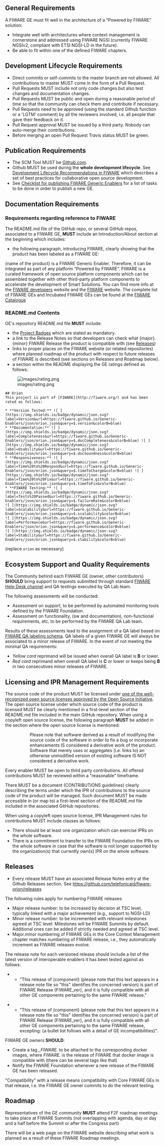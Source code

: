 == General Requirements ==

A FIWARE GE must fit well in the architecture of a “Powered by FIWARE” solution:

* Integrate well with architectures where context management is cornerstone and addressed using FIWARE NGSI (currently FIWARE NGSIv2, compliant with ETSI NGSI-LD in the future).
* Be able to fit within one of the defined FIWARE chapters.

== Development Lifecycle Requirements ==

* Direct commits or self-commits to the master branch are not allowed. All contributions to master MUST come in the form of a Pull Request.
* Pull Requests MUST include not only code changes but also test changes and documentation changes.
* Pull Requests MUST be public and open during a reasonable period of time so that the community can check them and contribute if necessary.
* Pull Requests need to be approved (using the standard Github function or a 'LGTM' comment) by all the reviewers involved, i.e. all people that gave their feedback on it.
* Pull Request approval MUST be issued by a third party. Nobody can auto-merge their contributions.
* Before merging an open Pull Request Travis status MUST be green. 

== Publication Requirements ==

* The SCM Tool MUST be [https://github.com Github.com]. 
* Github MUST be used during the <b>whole development lifecycle</b>. See [[development.mediawiki#Development_Lifecycle|Development Lifecycle Recommendations in FIWARE]] which describes a set of best practices for collaborative open source development.
* See [[GE_Checklist.mediawiki|Checklist for publishing FIWARE Generic Enablers]] for a list of tasks to be done in order to publish a new GE.

== Documentation Requirements ==

=== Requirements regarding reference to FIWARE ===

The README.md file of the GitHub repo, or several GitHub repos, associated to a FIWARE GE, '''MUST''' include an Introduction/About section at the beginning which includes:

* the following paragraph, introducing FIWARE, clearly showing that the product has been labeled as a FIWARE GE: 

{name of the product} is a FIWARE Generic Enabler. Therefore, it  can be integrated as part of any platform “Powered by FIWARE”. FIWARE is a curated framework of open source platform components which can be assembled together with other third-party platform components to accelerate the development of Smart Solutions. You can find more info at the [https://developers.fiware.org FIWARE developers] website and the [https://fiware.org FIWARE] website.
The complete list of FIWARE GEs and Incubated FIWARE GEs can be found at the [https://catalogue.fiware.org FIWARE Catalogue]

=== README.md Contents ===

GE's repository README.md file '''MUST''' include:

* the [[project_badges.mediawiki|Project Badges]] which are stated as mandatory.
* a link to the Release Notes so that developers can check what {major}.{minor} FIWARE Release the product is compatible with (see [[#Releases|Releases]])
* links to proper places on the FIWARE website (or related repositories) where planned roadmap of the product with respect to future releases of FIWARE is described (see sections on Releases and Roadmap below).
* a section within the README displaying the GE ratings defined as follows:
[[File:images/rating.png]]

<pre>
## Orion
This project is part of [FIWARE](http://fiware.org/) and has been rated as follows:

* **Version Tested:** ![ ](https://img.shields.io/badge/dynamic/json.svg?label=Version&url=https://fiware.github.io/Generic-Enablers/json/orion.json&query=$.version&colorB=blue)
* **Documentation:** ![ ](https://img.shields.io/badge/dynamic/json.svg?label=Completeness&url=https://fiware.github.io/Generic-Enablers/json/orion.json&query=$.docCompleteness&colorB=blue) ![ ](https://img.shields.io/badge/dynamic/json.svg?label=Usability&url=https://fiware.github.io/Generic-Enablers/json/orion.json&query=$.docSoundness&colorB=blue)
* **Responsiveness:** ![ ](https://img.shields.io/badge/dynamic/json.svg?label=Time%20to%20Respond&url=https://fiware.github.io/Generic-Enablers/json/orion.json&query=$.timeToCharge&colorB=blue) ![ ](https://img.shields.io/badge/dynamic/json.svg?label=Time%20to%20Fix&url=https://fiware.github.io/Generic-Enablers/json/orion.json&query=$.timeToFix&colorB=blue)
* **FIWARE Testing:** ![ ](https://img.shields.io/badge/dynamic/json.svg?label=Tests%20Passed&url=https://fiware.github.io/Generic-Enablers/json/orion.json&query=$.failureRate&colorB=blue)
![ ](https://img.shields.io/badge/dynamic/json.svg?label=Scalability&url=https://fiware.github.io/Generic-Enablers/json/orion.json&query=$.scalability&colorB=blue)
![ ](https://img.shields.io/badge/dynamic/json.svg?label=Performance&url=https://fiware.github.io/Generic-Enablers/json/orion.json&query=$.performance&colorB=blue)
![ ](https://img.shields.io/badge/dynamic/json.svg?label=Stability&url=https://fiware.github.io/Generic-Enablers/json/orion.json&query=$.stability&colorB=blue)
</pre>

(replace <code>orion</code> as necessary)

== Ecosystem Support and Quality Requirements ==

The Community behind each FIWARE GE (owner, other contributors) '''SHOULD''' bring support to requests submitted through
standard [mailto:fiware-help@lists.fiware.org FIWARE Help Desk channel] and QA testings executed by QA Lab team.

The following assessments will be conducted:

* Assessment on support, to be performed by automated monitoring tools defined by the FIWARE Foundation.
* Assessment on functionality, (sw and documentation), non-functional requirements, etc. to be performed by the FIWARE QA Lab team.

Results of these assessments lead to the assignment of a QA label based on [https://www.fiware.org/wp-content/uploads/2016/10/QA_public_document.pdf FIWARE QA labeling schema]. QA labels of a given FIWARE GE will always be associated to a minor release of FIWARE. In the event of not meeting the minimal QA requirements:

* ''Yellow card'' reprimand will be issued when overall QA label is '''B''' or lower.
* ''Red card'' reprimand when overall QA label is '''C''' or lower or keeps being '''B''' in two consecutives minor releases of FIWARE.

== Licensing and IPR Management Requirements ==

The source code of the product MUST be licensed under [https://opensource.org/licenses/alphabetical one of the well-recognized open source licenses approved by the Open Source Initiative].
The open source license under which source code of the product is licensed MUST be clearly mentioned in a first-level section of the README.md file included in the main GitHub repository. When using a copyleft open source license, the following paragraph '''MUST''' be added in the section where the open source license is mentioned:

::Please note that software derived as a result of modifying the source code of the <name-of-product> software in order to fix a bug or incorporate enhancements IS considered a derivative work of the product. Software that merely uses or aggregates (i.e. links to) an otherwise unmodified version of existing software IS NOT considered a derivative work.

Every enabler MUST be open to third party contributions. All offered contributions MUST be reviewed within a "reasonable" timeframe.

There MUST be a document (CONTRIBUTIONS guidelines) clearly describing the terms under which the IPR of contributions to the source code of the product will be managed. Such document MUST be made accessible in (or map to) a first-level section of the README.md file included in the associated GitHub repositories.

When using a copyleft open source license, IPR Management rules for contributions MUST include clauses as follows:

* There should be at least one organization which can exercise IPRs on the whole software.
* There is a commitment to transfer to the FIWARE Foundation the IPRs on the whole software in case that the software is not longer supported by the organization(s) that currently own(s) IPR on the whole software.

== Releases ==

* Every release MUST have an associated Release Notes entry at the Github Releases section. See [[Example|https://github.com/telefonicaid/fiware-orion/releases]]

The following rules apply for numbering FIWARE releases:

* Major release number: to be increased by decision at TSC level, typically linked with a major achievement (e.g., support to NGSI-LD)
* Minor release number: to be incremented with relevant milestones agreed at TSC level. Milestones will be FIWARE Summits by default. Additional ones can be added if strictly needed and agreed at TSC level.
* Major.minor numbering of FIWARE GEs in the Core Context Management chapter matches numbering of FIWARE release, i.e., they automatically increment as FIWARE releases evolve.

The release note for each versioned release should include a list of the latest version of interoperable enablers it has been tested against as follows: 

** "This release of {component} (please note that this text appears in a release note file so "this" identifies the concerned version) is part of FIWARE Release {FIWARE_ver}, and it is fully compatible with all other GE components pertaining to the same FIWARE release."

** "This release of {component} (please note that this text appears in a release note file so "this" identifies the concerned version) is part of FIWARE Release {FIWARE_ver}, and it is fully compatible with all other GE components pertaining to the same FIWARE release, excepting: {a bullet list follows with a detail of GE incompatibilities}".

FIWARE GE owners '''SHOULD''':

* Create a tag ''<product release number>_FIWARE<major>.<minor>'' to be attached to the corresponding docker images, where ''FIWARE<major>.<minor>'' is the release of FIWARE that docker image is compatible with (there can be several tags like that)
* Notify the FIWARE Foundation whenever a new release of the FIWARE GE has been released.

"Compatibility" with a release means compatibility with Core FIWARE GEs in that release, i.e. the FIWARE GE owner commits to do the relevant testing.

== Roadmap ==

Representatives of the GE community '''MUST''' attend F2F roadmap meetings to take place at FIWARE Summits
(not overlapping with agenda, day or day and a half before the Summit or after the Congress part)

There will be a web page on the FIWARE website describing what work is planned as a result of these FIWARE Roadmap meetings.
